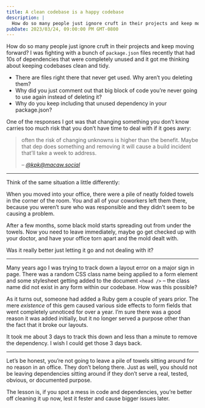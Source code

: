 ```yaml
---
title: A clean codebase is a happy codebase
description: |
  How do so many people just ignore cruft in their projects and keep moving forward? I was fighting with a bunch of `package.json` files recently that had 10s of dependencies that were completely unused. Why was it left this way?
pubDate: 2023/03/24, 09:00:00 PM GMT-0800
---
```


How do so many people just ignore cruft in their projects and keep moving forward? I was fighting with a bunch of `package.json` files recently that had 10s of dependencies that were completely unused and it got me thinking about keeping codebases clean and tidy.

- There are files right there that never get used. Why aren’t you deleting them?
- Why did you just comment out that big block of code you’re never going to use again instead of deleting it?
- Why do you keep including that unused dependency in your package.json?

One of the responses I got was that changing something you don’t know carries too much risk that you don’t have time to deal with if it goes awry:

> often the risk of changing unknowns is higher than the benefit. Maybe that dep does something and removing it will cause a build incident that’ll take a week to address.
>
> <cite>– [@kpk@macaw.social](https://macaw.social/@kpk/110067893337633391)</cite>

---

Think of the same situation a little differently:

When you moved into your office, there were a pile of neatly folded towels in the corner of the room. You and all of your coworkers left them there, because you weren’t sure who was responsible and they didn’t seem to be causing a problem.

After a few months, some black mold starts spreading out from under the towels. Now you need to leave immediately, maybe go get checked up with your doctor, and have your office torn apart and the mold dealt with.

Was it really better just letting it go and not dealing with it?

---

Many years ago I was trying to track down a layout error on a major sign in page. There was a random CSS class name being applied to a form element and some stylesheet getting added to the document `<head />` – the class name did not exist in any form within our codebase. How was this possible?

As it turns out, someone had added a Ruby gem a couple of years prior. The mere _existence_ of this gem caused various side effects to form fields that went completely unnoticed for over a year. I’m sure there was a good reason it was added initially, but it no longer served a purpose other than the fact that it broke our layouts.

It took me about 3 days to track this down and less than a minute to remove the dependency. I wish I could get those 3 days back.

---

Let’s be honest, you’re not going to leave a pile of towels sitting around for no reason in an office. They don’t belong there. Just as well, you should not be leaving dependencies sitting around if they don’t serve a real, tested, obvious, or documented purpose.

The lesson is, if you spot a mess in code and dependencies, you’re better off cleaning it up now, lest it fester and cause bigger issues later.
